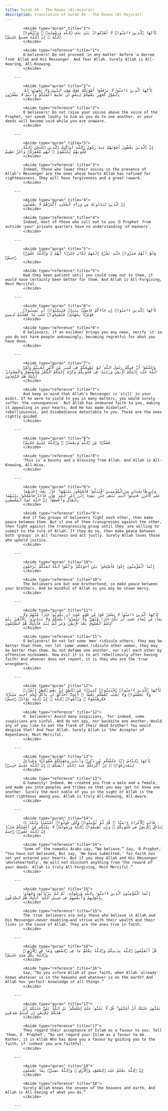```yaml
---
title: Surah 49 - The Rooms (Al-Hujurat)
description: Translation of Surah 49 - The Rooms (Al-Hujurat)
---
```





            <Aside type="quran" title="1">
            يَٰٓأَيُّهَا ٱلَّذِينَ ءَامَنُوا۟ لَا تُقَدِّمُوا۟ بَيْنَ يَدَىِ ٱللَّهِ وَرَسُولِهِۦ ۖ وَٱتَّقُوا۟ ٱللَّهَ ۚ إِنَّ ٱللَّهَ سَمِيعٌ عَلِيمٌۭ
            </Aside>

            <Aside type="reference" title="1">
            O believers! Do not proceed ˹in any matter˺ before ˹a decree from˺ Allah and His Messenger. And fear Allah. Surely Allah is All-Hearing, All-Knowing.
            </Aside>

        ---
        
            <Aside type="quran" title="2">
            يَٰٓأَيُّهَا ٱلَّذِينَ ءَامَنُوا۟ لَا تَرْفَعُوٓا۟ أَصْوَٰتَكُمْ فَوْقَ صَوْتِ ٱلنَّبِىِّ وَلَا تَجْهَرُوا۟ لَهُۥ بِٱلْقَوْلِ كَجَهْرِ بَعْضِكُمْ لِبَعْضٍ أَن تَحْبَطَ أَعْمَٰلُكُمْ وَأَنتُمْ لَا تَشْعُرُونَ
            </Aside>

            <Aside type="reference" title="2">
            O believers! Do not raise your voices above the voice of the Prophet, nor speak loudly to him as you do to one another, or your deeds will become void while you are unaware.
            </Aside>

        ---
        
            <Aside type="quran" title="3">
            إِنَّ ٱلَّذِينَ يَغُضُّونَ أَصْوَٰتَهُمْ عِندَ رَسُولِ ٱللَّهِ أُو۟لَٰٓئِكَ ٱلَّذِينَ ٱمْتَحَنَ ٱللَّهُ قُلُوبَهُمْ لِلتَّقْوَىٰ ۚ لَهُم مَّغْفِرَةٌۭ وَأَجْرٌ عَظِيمٌ
            </Aside>

            <Aside type="reference" title="3">
            Indeed, those who lower their voices in the presence of Allah’s Messenger are the ones whose hearts Allah has refined for righteousness. They will have forgiveness and a great reward.
            </Aside>

        ---
        
            <Aside type="quran" title="4">
            إِنَّ ٱلَّذِينَ يُنَادُونَكَ مِن وَرَآءِ ٱلْحُجُرَٰتِ أَكْثَرُهُمْ لَا يَعْقِلُونَ
            </Aside>

            <Aside type="reference" title="4">
            Indeed, most of those who call out to you ˹O Prophet˺ from outside ˹your˺ private quarters have no understanding ˹of manners˺.
            </Aside>

        ---
        
            <Aside type="quran" title="5">
            وَلَوْ أَنَّهُمْ صَبَرُوا۟ حَتَّىٰ تَخْرُجَ إِلَيْهِمْ لَكَانَ خَيْرًۭا لَّهُمْ ۚ وَٱللَّهُ غَفُورٌۭ رَّحِيمٌۭ
            </Aside>

            <Aside type="reference" title="5">
            Had they been patient until you could come out to them, it would have certainly been better for them. And Allah is All-Forgiving, Most Merciful.
            </Aside>

        ---
        
            <Aside type="quran" title="6">
            يَٰٓأَيُّهَا ٱلَّذِينَ ءَامَنُوٓا۟ إِن جَآءَكُمْ فَاسِقٌۢ بِنَبَإٍۢ فَتَبَيَّنُوٓا۟ أَن تُصِيبُوا۟ قَوْمًۢا بِجَهَٰلَةٍۢ فَتُصْبِحُوا۟ عَلَىٰ مَا فَعَلْتُمْ نَٰدِمِينَ
            </Aside>

            <Aside type="reference" title="6">
            O believers, if an evildoer brings you any news, verify ˹it˺ so you do not harm people unknowingly, becoming regretful for what you have done.
            </Aside>

        ---
        
            <Aside type="quran" title="7">
            وَٱعْلَمُوٓا۟ أَنَّ فِيكُمْ رَسُولَ ٱللَّهِ ۚ لَوْ يُطِيعُكُمْ فِى كَثِيرٍۢ مِّنَ ٱلْأَمْرِ لَعَنِتُّمْ وَلَٰكِنَّ ٱللَّهَ حَبَّبَ إِلَيْكُمُ ٱلْإِيمَٰنَ وَزَيَّنَهُۥ فِى قُلُوبِكُمْ وَكَرَّهَ إِلَيْكُمُ ٱلْكُفْرَ وَٱلْفُسُوقَ وَٱلْعِصْيَانَ ۚ أُو۟لَٰٓئِكَ هُمُ ٱلرَّٰشِدُونَ
            </Aside>

            <Aside type="reference" title="7">
            And keep in mind that Allah’s Messenger is ˹still˺ in your midst. If he were to yield to you in many matters, you would surely suffer ˹the consequences˺. But Allah has endeared faith to you, making it appealing in your hearts. And He has made disbelief, rebelliousness, and disobedience detestable to you. Those are the ones rightly guided.
            </Aside>

        ---
        
            <Aside type="quran" title="8">
            فَضْلًۭا مِّنَ ٱللَّهِ وَنِعْمَةًۭ ۚ وَٱللَّهُ عَلِيمٌ حَكِيمٌۭ
            </Aside>

            <Aside type="reference" title="8">
            ˹This is˺ a bounty and a blessing from Allah. And Allah is All-Knowing, All-Wise.
            </Aside>

        ---
        
            <Aside type="quran" title="9">
            وَإِن طَآئِفَتَانِ مِنَ ٱلْمُؤْمِنِينَ ٱقْتَتَلُوا۟ فَأَصْلِحُوا۟ بَيْنَهُمَا ۖ فَإِنۢ بَغَتْ إِحْدَىٰهُمَا عَلَى ٱلْأُخْرَىٰ فَقَٰتِلُوا۟ ٱلَّتِى تَبْغِى حَتَّىٰ تَفِىٓءَ إِلَىٰٓ أَمْرِ ٱللَّهِ ۚ فَإِن فَآءَتْ فَأَصْلِحُوا۟ بَيْنَهُمَا بِٱلْعَدْلِ وَأَقْسِطُوٓا۟ ۖ إِنَّ ٱللَّهَ يُحِبُّ ٱلْمُقْسِطِينَ
            </Aside>

            <Aside type="reference" title="9">
            And if two groups of believers fight each other, then make peace between them. But if one of them transgresses against the other, then fight against the transgressing group until they ˹are willing to˺ submit to the rule of Allah. If they do so, then make peace between both ˹groups˺ in all fairness and act justly. Surely Allah loves those who uphold justice.
            </Aside>

        ---
        
            <Aside type="quran" title="10">
            إِنَّمَا ٱلْمُؤْمِنُونَ إِخْوَةٌۭ فَأَصْلِحُوا۟ بَيْنَ أَخَوَيْكُمْ ۚ وَٱتَّقُوا۟ ٱللَّهَ لَعَلَّكُمْ تُرْحَمُونَ
            </Aside>

            <Aside type="reference" title="10">
            The believers are but one brotherhood, so make peace between your brothers. And be mindful of Allah so you may be shown mercy.
            </Aside>

        ---
        
            <Aside type="quran" title="11">
            يَٰٓأَيُّهَا ٱلَّذِينَ ءَامَنُوا۟ لَا يَسْخَرْ قَوْمٌۭ مِّن قَوْمٍ عَسَىٰٓ أَن يَكُونُوا۟ خَيْرًۭا مِّنْهُمْ وَلَا نِسَآءٌۭ مِّن نِّسَآءٍ عَسَىٰٓ أَن يَكُنَّ خَيْرًۭا مِّنْهُنَّ ۖ وَلَا تَلْمِزُوٓا۟ أَنفُسَكُمْ وَلَا تَنَابَزُوا۟ بِٱلْأَلْقَٰبِ ۖ بِئْسَ ٱلِٱسْمُ ٱلْفُسُوقُ بَعْدَ ٱلْإِيمَٰنِ ۚ وَمَن لَّمْ يَتُبْ فَأُو۟لَٰٓئِكَ هُمُ ٱلظَّٰلِمُونَ
            </Aside>

            <Aside type="reference" title="11">
            O believers! Do not let some ˹men˺ ridicule others, they may be better than them, nor let ˹some˺ women ridicule other women, they may be better than them. Do not defame one another, nor call each other by offensive nicknames. How evil it is to act rebelliously after having faith! And whoever does not repent, it is they who are the ˹true˺ wrongdoers.
            </Aside>

        ---
        
            <Aside type="quran" title="12">
            يَٰٓأَيُّهَا ٱلَّذِينَ ءَامَنُوا۟ ٱجْتَنِبُوا۟ كَثِيرًۭا مِّنَ ٱلظَّنِّ إِنَّ بَعْضَ ٱلظَّنِّ إِثْمٌۭ ۖ وَلَا تَجَسَّسُوا۟ وَلَا يَغْتَب بَّعْضُكُم بَعْضًا ۚ أَيُحِبُّ أَحَدُكُمْ أَن يَأْكُلَ لَحْمَ أَخِيهِ مَيْتًۭا فَكَرِهْتُمُوهُ ۚ وَٱتَّقُوا۟ ٱللَّهَ ۚ إِنَّ ٱللَّهَ تَوَّابٌۭ رَّحِيمٌۭ
            </Aside>

            <Aside type="reference" title="12">
            O  believers! Avoid many suspicions, ˹for˺ indeed, some suspicions are sinful. And do not spy, nor backbite one another. Would any of you like to eat the flesh of their dead brother? You would despise that! And fear Allah. Surely Allah is ˹the˺ Accepter of Repentance, Most Merciful.
            </Aside>

        ---
        
            <Aside type="quran" title="13">
            يَٰٓأَيُّهَا ٱلنَّاسُ إِنَّا خَلَقْنَٰكُم مِّن ذَكَرٍۢ وَأُنثَىٰ وَجَعَلْنَٰكُمْ شُعُوبًۭا وَقَبَآئِلَ لِتَعَارَفُوٓا۟ ۚ إِنَّ أَكْرَمَكُمْ عِندَ ٱللَّهِ أَتْقَىٰكُمْ ۚ إِنَّ ٱللَّهَ عَلِيمٌ خَبِيرٌۭ
            </Aside>

            <Aside type="reference" title="13">
            O humanity! Indeed, We created you from a male and a female, and made you into peoples and tribes so that you may ˹get to˺ know one another. Surely the most noble of you in the sight of Allah is the most righteous among you. Allah is truly All-Knowing, All-Aware.
            </Aside>

        ---
        
            <Aside type="quran" title="14">
            ۞ قَالَتِ ٱلْأَعْرَابُ ءَامَنَّا ۖ قُل لَّمْ تُؤْمِنُوا۟ وَلَٰكِن قُولُوٓا۟ أَسْلَمْنَا وَلَمَّا يَدْخُلِ ٱلْإِيمَٰنُ فِى قُلُوبِكُمْ ۖ وَإِن تُطِيعُوا۟ ٱللَّهَ وَرَسُولَهُۥ لَا يَلِتْكُم مِّنْ أَعْمَٰلِكُمْ شَيْـًٔا ۚ إِنَّ ٱللَّهَ غَفُورٌۭ رَّحِيمٌ
            </Aside>

            <Aside type="reference" title="14">
            ˹Some of˺ the nomadic Arabs say, “We believe.” Say, ˹O Prophet,˺ “You have not believed. But say, ‘We have submitted,’ for faith has not yet entered your hearts. But if you obey Allah and His Messenger ˹wholeheartedly˺, He will not discount anything from ˹the reward of˺ your deeds. Allah is truly All-Forgiving, Most Merciful.”
            </Aside>

        ---
        
            <Aside type="quran" title="15">
            إِنَّمَا ٱلْمُؤْمِنُونَ ٱلَّذِينَ ءَامَنُوا۟ بِٱللَّهِ وَرَسُولِهِۦ ثُمَّ لَمْ يَرْتَابُوا۟ وَجَٰهَدُوا۟ بِأَمْوَٰلِهِمْ وَأَنفُسِهِمْ فِى سَبِيلِ ٱللَّهِ ۚ أُو۟لَٰٓئِكَ هُمُ ٱلصَّٰدِقُونَ
            </Aside>

            <Aside type="reference" title="15">
            The ˹true˺ believers are only those who believe in Allah and His Messenger—never doubting—and strive with their wealth and their lives in the cause of Allah. They are the ones true in faith.
            </Aside>

        ---
        
            <Aside type="quran" title="16">
            قُلْ أَتُعَلِّمُونَ ٱللَّهَ بِدِينِكُمْ وَٱللَّهُ يَعْلَمُ مَا فِى ٱلسَّمَٰوَٰتِ وَمَا فِى ٱلْأَرْضِ ۚ وَٱللَّهُ بِكُلِّ شَىْءٍ عَلِيمٌۭ
            </Aside>

            <Aside type="reference" title="16">
            Say, “Do you inform Allah of your faith, when Allah ˹already˺ knows whatever is in the heavens and whatever is on the earth? And Allah has ˹perfect˺ knowledge of all things.”
            </Aside>

        ---
        
            <Aside type="quran" title="17">
            يَمُنُّونَ عَلَيْكَ أَنْ أَسْلَمُوا۟ ۖ قُل لَّا تَمُنُّوا۟ عَلَىَّ إِسْلَٰمَكُم ۖ بَلِ ٱللَّهُ يَمُنُّ عَلَيْكُمْ أَنْ هَدَىٰكُمْ لِلْإِيمَٰنِ إِن كُنتُمْ صَٰدِقِينَ
            </Aside>

            <Aside type="reference" title="17">
            They regard their acceptance of Islam as a favour to you. Tell ˹them, O  Prophet˺, “Do not regard your Islam as a favour to me. Rather, it is Allah Who has done you a favour by guiding you to the faith, if ˹indeed˺ you are faithful.
            </Aside>

        ---
        
            <Aside type="quran" title="18">
            إِنَّ ٱللَّهَ يَعْلَمُ غَيْبَ ٱلسَّمَٰوَٰتِ وَٱلْأَرْضِ ۚ وَٱللَّهُ بَصِيرٌۢ بِمَا تَعْمَلُونَ
            </Aside>

            <Aside type="reference" title="18">
            Surely Allah knows the unseen of the heavens and earth. And Allah is All-Seeing of what you do.”
            </Aside>

        ---
        